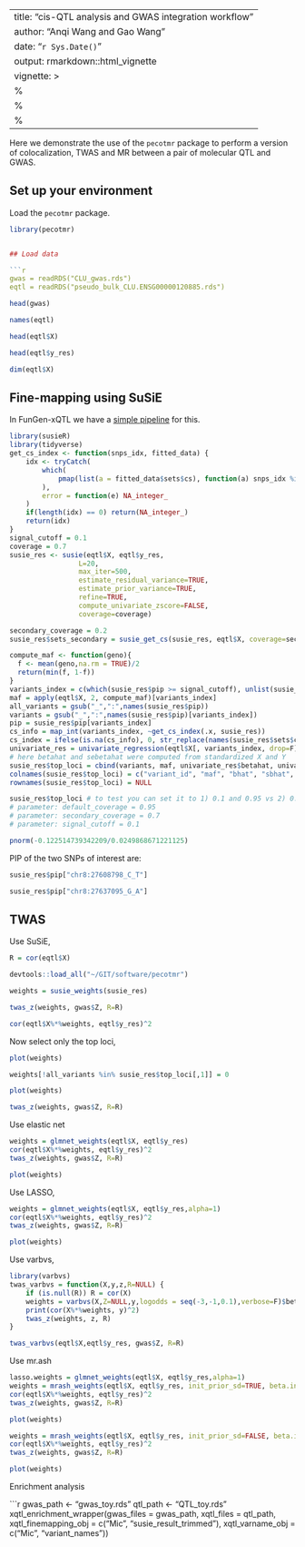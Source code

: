 
---
title: "cis-QTL analysis and GWAS integration workflow"
author: "Anqi Wang and Gao Wang"
date: "`r Sys.Date()`"
output: rmarkdown::html_vignette
vignette: >
  %\VignetteIndexEntry{intro-to-pecotmr}
  %\VignetteEngine{knitr::rmarkdown}
  %\VignetteEncoding{UTF-8}
---


Here we demonstrate the use of the `pecotmr` package to perform
a version of colocalization, TWAS and MR between a pair of molecular QTL and GWAS.

## Set up your environment

Load the `pecotmr` package.

```r
library(pecotmr)


## Load data

```r
gwas = readRDS("CLU_gwas.rds")
eqtl = readRDS("pseudo_bulk_CLU.ENSG00000120885.rds")
```

```r
head(gwas)
```

```r
names(eqtl)
```

```r
head(eqtl$X)
```

```r
head(eqtl$y_res)
```

```r
dim(eqtl$X)
```

## Fine-mapping using SuSiE

In FunGen-xQTL we have a [simple pipeline](https://github.com/cumc/xqtl-pipeline/blob/main/code/fine_mapping/SuSiE/SuSiE.ipynb) for this.

```r
library(susieR)
library(tidyverse)
get_cs_index <- function(snps_idx, fitted_data) {
    idx <- tryCatch(
        which(
            pmap(list(a = fitted_data$sets$cs), function(a) snps_idx %in% a) %>% unlist()
        ),
        error = function(e) NA_integer_
    )
    if(length(idx) == 0) return(NA_integer_)
    return(idx)
}
signal_cutoff = 0.1
coverage = 0.7
susie_res <- susie(eqtl$X, eqtl$y_res, 
                 L=20,
                 max_iter=500,
                 estimate_residual_variance=TRUE,
                 estimate_prior_variance=TRUE,
                 refine=TRUE,
                 compute_univariate_zscore=FALSE,
                 coverage=coverage)
```

```r
secondary_coverage = 0.2
susie_res$sets_secondary = susie_get_cs(susie_res, eqtl$X, coverage=secondary_coverage)
```

```r
compute_maf <- function(geno){
  f <- mean(geno,na.rm = TRUE)/2
  return(min(f, 1-f))
}
variants_index = c(which(susie_res$pip >= signal_cutoff), unlist(susie_res$sets$cs)) %>% unique %>% sort
maf = apply(eqtl$X, 2, compute_maf)[variants_index]
all_variants = gsub("_",":",names(susie_res$pip))
variants = gsub("_",":",names(susie_res$pip)[variants_index])
pip = susie_res$pip[variants_index]
cs_info = map_int(variants_index, ~get_cs_index(.x, susie_res))
cs_index = ifelse(is.na(cs_info), 0, str_replace(names(susie_res$sets$cs)[cs_info], "L", "") %>% as.numeric)
univariate_res = univariate_regression(eqtl$X[, variants_index, drop=F], eqtl$y_res)
# here betahat and sebetahat were computed from standardized X and Y
susie_res$top_loci = cbind(variants, maf, univariate_res$betahat, univariate_res$sebetahat, pip, cs_index)
colnames(susie_res$top_loci) = c("variant_id", "maf", "bhat", "sbhat", "pip", "cs_index_primary")#, "cs_index_secondary")
rownames(susie_res$top_loci) = NULL
```

```r
susie_res$top_loci # to test you can set it to 1) 0.1 and 0.95 vs 2) 0.1 and 0.2
# parameter: default_coverage = 0.95
# parameter: secondary_coverage = 0.7
# parameter: signal_cutoff = 0.1
```

```r
pnorm(-0.122514739342209/0.0249868671221125)
```

PIP of the two SNPs of interest are:

```r
susie_res$pip["chr8:27608798_C_T"]
```

```r
susie_res$pip["chr8:27637095_G_A"]
```

## TWAS

Use SuSiE,

```r
R = cor(eqtl$X)
```

```r
devtools::load_all("~/GIT/software/pecotmr")
```

```r
weights = susie_weights(susie_res)
```

```r
twas_z(weights, gwas$Z, R=R)
```

```r
cor(eqtl$X%*%weights, eqtl$y_res)^2
```

Now select only the top loci,

```r
plot(weights)
```

```r
weights[!all_variants %in% susie_res$top_loci[,1]] = 0
```

```r
plot(weights)
```

```r
twas_z(weights, gwas$Z, R=R)
```

Use elastic net

```r
weights = glmnet_weights(eqtl$X, eqtl$y_res)
cor(eqtl$X%*%weights, eqtl$y_res)^2
twas_z(weights, gwas$Z, R=R)
```

```r
plot(weights)
```

Use LASSO,

```r
weights = glmnet_weights(eqtl$X, eqtl$y_res,alpha=1)
cor(eqtl$X%*%weights, eqtl$y_res)^2
twas_z(weights, gwas$Z, R=R)
```

```r
plot(weights)
```

Use varbvs,

```r
library(varbvs)
twas_varbvs = function(X,y,z,R=NULL) {
    if (is.null(R)) R = cor(X)
    weights = varbvs(X,Z=NULL,y,logodds = seq(-3,-1,0.1),verbose=F)$beta
    print(cor(X%*%weights, y)^2)
    twas_z(weights, z, R)
}

twas_varbvs(eqtl$X,eqtl$y_res, gwas$Z, R=R)
```

Use mr.ash

```r
lasso.weights = glmnet_weights(eqtl$X, eqtl$y_res,alpha=1)
weights = mrash_weights(eqtl$X, eqtl$y_res, init_prior_sd=TRUE, beta.init=lasso.weights)
cor(eqtl$X%*%weights, eqtl$y_res)^2
twas_z(weights, gwas$Z, R=R)
```

```r
plot(weights)
```

```r
weights = mrash_weights(eqtl$X, eqtl$y_res, init_prior_sd=FALSE, beta.init=lasso.weights)
cor(eqtl$X%*%weights, eqtl$y_res)^2
twas_z(weights, gwas$Z, R=R)
```

```r
plot(weights)
```

Enrichment analysis 

```r
gwas_path <- "gwas_toy.rds"
qtl_path <- "QTL_toy.rds"
xqtl_enrichment_wrapper(gwas_files = gwas_path, xqtl_files = qtl_path,
                        xqtl_finemapping_obj = c("Mic", "susie_result_trimmed"), xqtl_varname_obj = c("Mic", "variant_names"))
